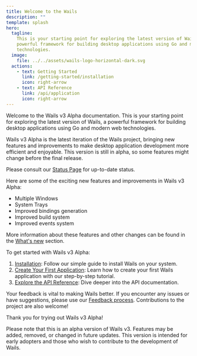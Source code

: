 ```yaml
---
title: Welcome to the Wails
description: ""
template: splash
hero:
  tagline:
    This is your starting point for exploring the latest version of Wails, a
    powerful framework for building desktop applications using Go and modern web
    technologies.
  image:
    file: ../../assets/wails-logo-horizontal-dark.svg
  actions:
    - text: Getting Started
      link: /getting-started/installation
      icon: right-arrow
    - text: API Reference
      link: /api/application
      icon: right-arrow
---
```



Welcome to the Wails v3 Alpha documentation. This is your starting point for
exploring the latest version of Wails, a powerful framework for building desktop
applications using Go and modern web technologies.

<CardGrid stagger>
  <Card title="Introduction" icon="pencil">

Wails v3 Alpha is the latest iteration of the Wails project, bringing new
features and improvements to make desktop application development more efficient
and enjoyable. This version is still in alpha, so some features might change
before the final release.

  </Card>
  <Card title="Status" icon="add-document">

Please consult our [Status Page](/status) for up-to-date status.

  </Card>
  <Card title="What's New" icon="add-document">

Here are some of the exciting new features and improvements in Wails v3 Alpha:

- Multiple Windows
- System Trays
- Improved bindings generation
- Improved build system
- Improved events system

More information about these features and other changes can be found in the
[What's new](/whats-new) section.

  </Card>
  <Card title="Getting Started" icon="open-book">

To get started with Wails v3 Alpha:

1. [Installation](/getting-started/installation): Follow our simple guide to
   install Wails on your system.
2. [Create Your First Application](/getting-started/your-first-app): Learn how
   to create your first Wails application with our step-by-step tutorial.
3. [Explore the API Reference](/api/application): Dive deeper into the API
   documentation.

  </Card>

  <Card title="Feedback and Contributions" icon="open-book">

Your feedback is vital to making Wails better. If you encounter any issues or
have suggestions, please use our [Feedback process](/getting-started/feedback).
Contributions to the project are also welcome!

Thank you for trying out Wails v3 Alpha!

  </Card>
  <Card title="Alpha Version Notice" icon="add-document">

Please note that this is an alpha version of Wails v3. Features may be added,
removed, or changed in future updates. This version is intended for early
adopters and those who wish to contribute to the development of Wails.

  </Card>

</CardGrid>
